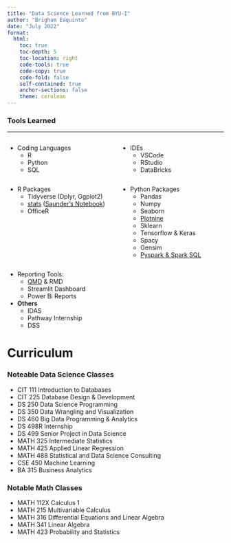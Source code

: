 ```yaml
---
title: "Data Science Learned from BYU-I"
author: "Brigham Eaquinto"
date: "July 2022"
format: 
  html:
    toc: true 
    toc-depth: 5
    toc-location: right
    code-tools: true  
    code-copy: true
    code-fold: false
    self-contained: true
    anchor-sections: false
    theme: cerulean
---
```



### Tools Learned 

----

:::::::::::::: {.columns}
::: {.column width="50%"}

- Coding Languages
    - R 
    - Python
    - SQL 

:::
::: {.column width="50%"}

- IDEs 
    - VSCode
    - RStudio
    - DataBricks

:::
::::::::::::::

:::::::::::::: {.columns}
::: {.column width="50%"}

- R Packages
    - Tidyverse (Dplyr, Ggplot2)
    - [stats](https://stat.ethz.ch/R-manual/R-devel/library/stats/html/00Index.html) ([Saunder's Notebook](https://byuistats.github.io/Statistics-Notebook/))
    - OfficeR

:::
::: {.column width="50%"}

- Python Packages
    - Pandas
    - Numpy
    - Seaborn
    - [Plotnine](https://plotnine.readthedocs.io/en/stable/api.html)
    - Sklearn 
    - Tensorflow & Keras 
    - Spacy
    - Gensim 
    - [Pyspark & Spark SQL](C:\Users\brigh\OneDrive\Documents\Git Repositories\BYU-I DS Program\pyspark\pyspark.html) 

:::
::::::::::::::



- Reporting Tools: 
    - [QMD](C:\Users\brigh\OneDrive\Documents\Git Repositories\BYU-I DS Program\QMD Notes\qmd_notes.html) & RMD
    - Streamlit Dashboard 
    - Power Bi Reports
 

- __Others__
    - IDAS 
    - Pathway Internship 
    - DSS

 
# Curriculum


### Noteable Data Science Classes
- CIT 111 Introduction to Databases
- CIT 225 Database Design & Development
- DS 250 Data Science Programming 
- DS 350 Data Wrangling and Visualization
- DS 460 Big Data Programming & Analytics
- DS 498R Internship
- DS 499 Senior Project in Data Science 
- MATH 325 Intermediate Statistics 
- MATH 425 Applied Linear Regression
- MATH 488 Statistical and Data Science Consulting
- CSE 450 Machine Learning 
- BA 315 Business Analytics



### Notable Math Classes
- MATH 112X Calculus 1
- MATH 215 Multivariable Calculus 
- MATH 316 Differential Equations and Linear Algebra
- MATH 341 Linear Algebra 
- MATH 423 Probability and Statistics 